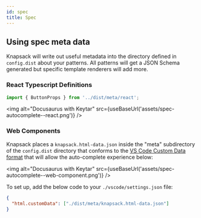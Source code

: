 ```yaml
---
id: spec
title: Spec
---
```



## Using spec meta data

Knapsack will write out useful metadata into the directory defined in `config.dist` about your patterns. All patterns will get a JSON Schema generated but specific template renderers will add more.

### React Typescript Definitions

```jsx
import { ButtonProps } from '../dist/meta/react';
```

<img
  alt="Docusaurus with Keytar"
  src={useBaseUrl('assets/spec-autocomplete--react.png')}
/>

### Web Components

Knapsack places a `knapsack.html-data.json` inside the "meta" subdirectory of the `config.dist` directory that conforms to the [VS Code Custom Data format](https://github.com/microsoft/vscode-custom-data) that will allow the auto-complete experience below:

<img
  alt="Docusaurus with Keytar"
  src={useBaseUrl('assets/spec-autocomplete--web-component.png')}
/>

To set up, add the below code to your `./vscode/settings.json` file:

```json
{
  "html.customData": ["./dist/meta/knapsack.html-data.json"]
}
```
